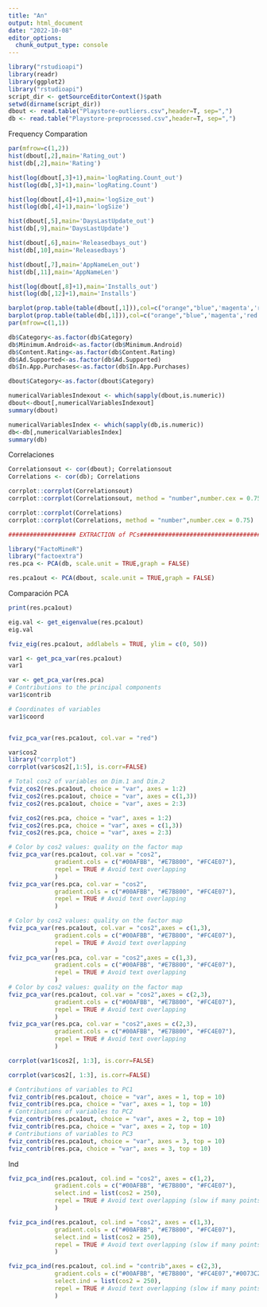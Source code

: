 ---
title: "An"
output: html_document
date: "2022-10-08"
editor_options: 
  chunk_output_type: console
---

```{r}
library("rstudioapi") 
library(readr)
library(ggplot2)
library("rstudioapi")
script_dir <- getSourceEditorContext()$path 
setwd(dirname(script_dir))
dbout <- read.table("Playstore-outliers.csv",header=T, sep=",")
db <- read.table("Playstore-preprocessed.csv",header=T, sep=",")
```

Frequency Comparation
```{r}
par(mfrow=c(1,2))
hist(dbout[,2],main='Rating_out')
hist(db[,2],main='Rating')

hist(log(dbout[,3]+1),main='logRating.Count_out')
hist(log(db[,3]+1),main='logRating.Count')

hist(log(dbout[,4]+1),main='logSize_out')
hist(log(db[,4]+1),main='logSize')

hist(dbout[,5],main='DaysLastUpdate_out')
hist(db[,9],main='DaysLastUpdate')

hist(dbout[,6],main='Releasedbays_out')
hist(db[,10],main='Releasedbays')

hist(dbout[,7],main='AppNameLen_out')
hist(db[,11],main='AppNameLen')

hist(log(dbout[,8]+1),main='Installs_out')
hist(log(db[,12]+1),main='Installs')

barplot(prop.table(table(dbout[,1])),col=c("orange","blue",'magenta','red','green','yellow','brown'),legend.text=c("Educational","Entertainment","Game","Lifestyle",'Productivity','SocialMedia'),ylim=c(0,0.3),main="Category_out")
barplot(prop.table(table(db[,1])),col=c("orange","blue",'magenta','red','green','yellow','brown'),legend.text=c("Educational","Entertainment","Game","Lifestyle",'Productivity','SocialMedia'),ylim=c(0,0.3),main="Category")
par(mfrow=c(1,1))
```


```{r}
db$Category<-as.factor(db$Category)
db$Minimum.Android<-as.factor(db$Minimum.Android)
db$Content.Rating<-as.factor(db$Content.Rating)
db$Ad.Supported<-as.factor(db$Ad.Supported)
db$In.App.Purchases<-as.factor(db$In.App.Purchases)

dbout$Category<-as.factor(dbout$Category)
```

```{r}
numericalVariablesIndexout <- which(sapply(dbout,is.numeric))
dbout<-dbout[,numericalVariablesIndexout]
summary(dbout)

numericalVariablesIndex <- which(sapply(db,is.numeric))
db<-db[,numericalVariablesIndex]
summary(db)
```

Correlaciones
```{r}
Correlationsout <- cor(dbout); Correlationsout
Correlations <- cor(db); Correlations

corrplot::corrplot(Correlationsout) 
corrplot::corrplot(Correlationsout, method = "number",number.cex = 0.75)

corrplot::corrplot(Correlations) 
corrplot::corrplot(Correlations, method = "number",number.cex = 0.75)
```

```{r}
################### EXTRACTION of PCs#####################################

library("FactoMineR")
library("factoextra")
res.pca <- PCA(db, scale.unit = TRUE,graph = FALSE)

res.pca1out <- PCA(dbout, scale.unit = TRUE,graph = FALSE)
```

Comparación PCA
```{r}
print(res.pca1out)

eig.val <- get_eigenvalue(res.pca1out)
eig.val

fviz_eig(res.pca1out, addlabels = TRUE, ylim = c(0, 50))

var1 <- get_pca_var(res.pca1out)
var1

var <- get_pca_var(res.pca)
# Contributions to the principal components
var1$contrib

# Coordinates of variables
var1$coord


fviz_pca_var(res.pca1out, col.var = "red")

var$cos2
library("corrplot")
corrplot(var$cos2[,1:5], is.corr=FALSE)

# Total cos2 of variables on Dim.1 and Dim.2
fviz_cos2(res.pca1out, choice = "var", axes = 1:2)
fviz_cos2(res.pca1out, choice = "var", axes = c(1,3))
fviz_cos2(res.pca1out, choice = "var", axes = 2:3)

fviz_cos2(res.pca, choice = "var", axes = 1:2)
fviz_cos2(res.pca, choice = "var", axes = c(1,3))
fviz_cos2(res.pca, choice = "var", axes = 2:3)

# Color by cos2 values: quality on the factor map
fviz_pca_var(res.pca1out, col.var = "cos2",
             gradient.cols = c("#00AFBB", "#E7B800", "#FC4E07"), 
             repel = TRUE # Avoid text overlapping
             )
fviz_pca_var(res.pca, col.var = "cos2",
             gradient.cols = c("#00AFBB", "#E7B800", "#FC4E07"), 
             repel = TRUE # Avoid text overlapping
             )

# Color by cos2 values: quality on the factor map
fviz_pca_var(res.pca1out, col.var = "cos2",axes = c(1,3),
             gradient.cols = c("#00AFBB", "#E7B800", "#FC4E07"), 
             repel = TRUE # Avoid text overlapping
             )
fviz_pca_var(res.pca, col.var = "cos2",axes = c(1,3),
             gradient.cols = c("#00AFBB", "#E7B800", "#FC4E07"), 
             repel = TRUE # Avoid text overlapping
             )
# Color by cos2 values: quality on the factor map
fviz_pca_var(res.pca1out, col.var = "cos2",axes = c(2,3),
             gradient.cols = c("#00AFBB", "#E7B800", "#FC4E07"), 
             repel = TRUE # Avoid text overlapping
             )
fviz_pca_var(res.pca, col.var = "cos2",axes = c(2,3),
             gradient.cols = c("#00AFBB", "#E7B800", "#FC4E07"), 
             repel = TRUE # Avoid text overlapping
             )

corrplot(var1$cos2[, 1:3], is.corr=FALSE)

corrplot(var$cos2[, 1:3], is.corr=FALSE)

# Contributions of variables to PC1
fviz_contrib(res.pca1out, choice = "var", axes = 1, top = 10)
fviz_contrib(res.pca, choice = "var", axes = 1, top = 10)
# Contributions of variables to PC2
fviz_contrib(res.pca1out, choice = "var", axes = 2, top = 10)
fviz_contrib(res.pca, choice = "var", axes = 2, top = 10)
# Contributions of variables to PC3
fviz_contrib(res.pca1out, choice = "var", axes = 3, top = 10)
fviz_contrib(res.pca, choice = "var", axes = 3, top = 10)
```

Ind
```{r}

fviz_pca_ind(res.pca1out, col.ind = "cos2", axes = c(1,2),
             gradient.cols = c("#00AFBB", "#E7B800", "#FC4E07"),
             select.ind = list(cos2 = 250),
             repel = TRUE # Avoid text overlapping (slow if many points)
             )

fviz_pca_ind(res.pca1out, col.ind = "cos2", axes = c(1,3),
             gradient.cols = c("#00AFBB", "#E7B800", "#FC4E07"),
             select.ind = list(cos2 = 250),
             repel = TRUE # Avoid text overlapping (slow if many points)
             )

fviz_pca_ind(res.pca1out, col.ind = "contrib",axes = c(2,3),
             gradient.cols = c("#00AFBB", "#E7B800", "#FC4E07","#0073C2FF", "#868686FF"),
             select.ind = list(cos2 = 250),
             repel = TRUE # Avoid text overlapping (slow if many points)
             )
```

